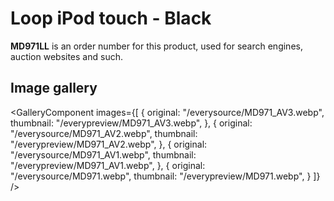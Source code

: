 
# Loop iPod touch - Black

<Callout type='info' emoji='👉🏻'>**MD971LL** is an order number for this product, used for search engines, auction websites and such.</Callout>

## Image gallery

<GalleryComponent
    images={[
      {
        original: "/everysource/MD971_AV3.webp",
        thumbnail: "/everypreview/MD971_AV3.webp",
      },
      {
        original: "/everysource/MD971_AV2.webp",
        thumbnail: "/everypreview/MD971_AV2.webp",
      },
      {
        original: "/everysource/MD971_AV1.webp",
        thumbnail: "/everypreview/MD971_AV1.webp",
      },
      {
        original: "/everysource/MD971.webp",
        thumbnail: "/everypreview/MD971.webp",
      }
    ]}
  />
